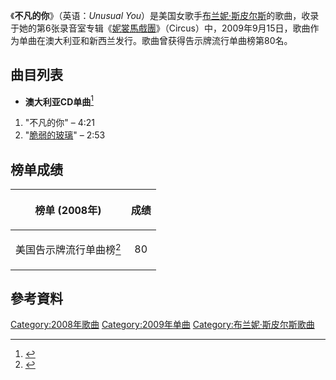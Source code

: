 {{Infobox single <!-- See Wikipedia:WikiProject_Songs -->
| Name           = Unusual You<br />
<small>不凡的你</small>
| Cover          = Unusual You Britney.jpg
| Alt            = 
| Artist         = [[布兰妮·斯皮尔斯|布兰妮·斯皮尔斯]]
| Album          = [[妮裳馬戲團|妮裳馬戲團]]
| B-side         = "[[脆弱的玻璃|脆弱的玻璃]]"
| Released       = {{Start date|2009|09|15}}
| Format         = [[CD单曲|CD单曲]]
| Recorded       = 2008年
| Genre          = [[流行電音|流行電音]]
| Length         = {{Duration|m=4|s=21}}
| Label          = [[Jive_Records|Jive]]
| Writer         = [[Christian_Karlsson|Christian Karlsson]], Henrik Jonback, [[Pontus_Winnberg|Pontus Winnberg]], Kasia Livingston
| Producer       = Bloodshy & Avant
| Chronology     = 
| Last single    = "[[愛情雷達|愛情雷達]]"<br />（2009年）
| This single    = "'''不凡的你'''"<br />（2009年）
| Next single    = "[[三人行不行_(歌曲)|三人行不行]]"<br />（2009年）
| Misc           = 
}}

《'''不凡的你'''》（英语：''Unusual You''）是美国女歌手[[布兰妮·斯皮尔斯|布兰妮·斯皮尔斯]]的歌曲，收录于她的第6张录音室专辑《[[妮裳馬戲團|妮裳馬戲團]]》（Circus）中，2009年9月15日，歌曲作为单曲在澳大利亚和新西兰发行。歌曲曾获得告示牌流行单曲榜第80名。

== 曲目列表 ==
* '''澳大利亚CD单曲'''<ref name=cdsingle>{{Cite music release notes|title=Unusual You |type=single|others=Britney Spears|date=2009|format=AUS/NZ CD Single liner notes|publisher=Jive Records|id=86974 78842}}</ref>
# "不凡的你" – 4:21
# "[[脆弱的玻璃|脆弱的玻璃]]" – 2:53

==榜单成绩==
{| class="wikitable sortable"
|-
!scope="col"|榜单 (2008年)
!scope="col"|成绩
|-
|美国告示牌流行单曲榜<ref>{{Cite web |url=http://www.allmusic.com/artist/britney-spears-mn0000628467/awards |title=存档副本 |accessdate=2013-10-06 |archive-date=2016-04-25 |archive-url=https://web.archive.org/web/20160425024446/http://www.allmusic.com/artist/britney-spears-mn0000628467/awards |dead-url=no }}</ref>
|style="text-align:center;"|80
|}

==參考資料==
{{reflist|3}}

{{布蘭妮·斯皮爾斯歌曲}}

{{DEFAULTSORT:Unusual You}}
[[Category:2008年歌曲|Category:2008年歌曲]]
[[Category:2009年单曲|Category:2009年单曲]]
[[Category:布兰妮·斯皮尔斯歌曲|Category:布兰妮·斯皮尔斯歌曲]]